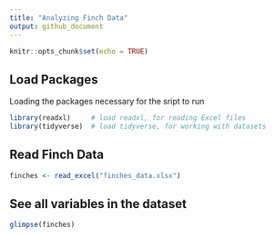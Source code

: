 ```yaml
---
title: "Analyzing Finch Data"
output: github_document
---
```


```r
knitr::opts_chunk$set(echo = TRUE)
```

## Load Packages

Loading the packages necessary for the sript to run

```r
library(readxl)     # load readxl, for reading Excel files
library(tidyverse)  # load tidyverse, for working with datasets
```

## Read Finch Data

```r
finches <- read_excel("finches_data.xlsx")
```

## See all variables in the dataset
```r
glimpse(finches)
```
